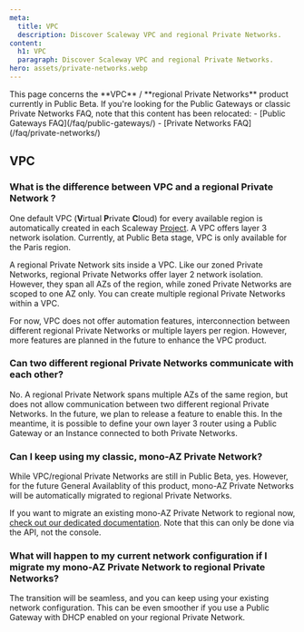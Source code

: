 ```yaml
---
meta:
  title: VPC 
  description: Discover Scaleway VPC and regional Private Networks. 
content:
  h1: VPC 
  paragraph: Discover Scaleway VPC and regional Private Networks.
hero: assets/private-networks.webp
---
```


<Message type="note">
  This page concerns the **VPC** / **regional Private Networks** product currently in Public Beta. If you're looking for the Public Gateways or classic Private Networks FAQ, note that this content has been relocated:
  - [Public Gateways FAQ](/faq/public-gateways/)
  - [Private Networks FAQ](/faq/private-networks/)
</Message>

## VPC

### What is the difference between VPC and a regional Private Network ?
One default VPC (**V**irtual **P**rivate **C**loud) for every available region is automatically created in each Scaleway [Project](/console/my-project/concepts/#project). A VPC offers layer 3 network isolation. Currently, at Public Beta stage, VPC is only available for the Paris region.

A regional Private Network sits inside a VPC. Like our zoned Private Networks, regional Private Networks offer layer 2 network isolation. However, they span all AZs of the region, while zoned Private Networks are scoped to one AZ only. You can create multiple regional Private Networks within a VPC.

For now, VPC does not offer automation features, interconnection between different regional Private Networks or multiple layers per region. However, more features are planned in the future to enhance the VPC product.

### Can two different regional Private Networks communicate with each other?

No. A regional Private Network spans multiple AZs of the same region, but does not allow communication between two different regional Private Networks. In the future, we plan to release a feature to enable this. In the meantime, it is possible to define your own layer 3 router using a Public Gateway or an Instance connected to both Private Networks.

### Can I keep using my classic, mono-AZ Private Network?
While VPC/regional Private Networks are still in Public Beta, yes. However, for the future General Availablity of this product, mono-AZ Private Networks will be automatically migrated to regional Private Networks.

If you want to migrate an existing mono-AZ Private Network to regional now, [check out our dedicated documentation](/network/vpc/api-cli/vpc-private-beta/#migrating-existing-zonal-private-networks-to-regional-private-networks). Note that this can only be done via the API, not the console.

### What will happen to my current network configuration if I migrate my mono-AZ Private Network to regional Private Networks? 
The transition will be seamless, and you can keep using your existing network configuration. This can be even smoother if you use a Public Gateway with DHCP enabled on your regional Private Network.